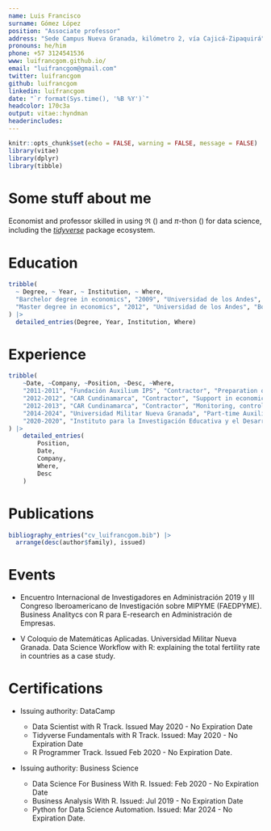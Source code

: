 ---
name: Luis Francisco
surname: Gómez López
position: "Associate professor"
address: "Sede Campus Nueva Granada, kilómetro 2, vía Cajicá-Zipaquirá"
pronouns: he/him
phone: +57 3124541536
www: luifrancgom.github.io/
email: "luifrancgom@gmail.com"
twitter: luifrancgom
github: luifrancgom
linkedin: luifrancgom
date: "`r format(Sys.time(), '%B %Y')`"
headcolor: 170c3a 
output: vitae::hyndman
headerincludes:
---

```{r setup, include=FALSE}
knitr::opts_chunk$set(echo = FALSE, warning = FALSE, message = FALSE)
library(vitae)
library(dplyr)
library(tibble)
```

# Some stuff about me

Economist and professor skilled in using $\Re$ (\faRProject) and $\pi$-thon (\faPython) for data science, including the [*tidyverse*](https://www.tidyverse.org/) package ecosystem.

# Education

```{r}
tribble(
  ~ Degree, ~ Year, ~ Institution, ~ Where,
  "Barchelor degree in economics", "2009", "Universidad de los Andes", "Bogota, Colombia",
  "Master degree in economics", "2012", "Universidad de los Andes", "Bogota, Colombia"
) |>  
  detailed_entries(Degree, Year, Institution, Where)
```

# Experience

```{r}
tribble(
    ~Date, ~Company, ~Position, ~Desc, ~Where,
    "2011-2011", "Fundación Auxilium IPS", "Contractor", "Preparation of a proposal for a supported employment program for patients", "Bogota, Colombia",
    "2012-2012", "CAR Cundinamarca", "Contractor", "Support in economic and financial activities related to agreements with Fondo Nacional de Calamidades - Subcuenta Colombia Humanitaria", "Bogota, Colombia",
    "2012-2013", "CAR Cundinamarca", "Contractor", "Monitoring, control and updating of the activities of the Subdirectorate of sustainable environmental development", "Bogota, Colombia",
    "2014-2024", "Universidad Militar Nueva Granada", "Part-time Auxiliar, Full-time occasional auxiliar, assistant and associate professor", "Teaching introduction to economics, microeconomics, macroeconomics, economic globalization, conflict negotiation and marketing research and analytics", "Cajica & Bogota, Colombia",
    "2020-2020", "Instituto para la Investigación Educativa y el Desarrollo Pedagógico", "Contractor", "Support in the development of the baseline of the Right to Education Index in Bogotá", "Bogota, Colombia"
) |>  
    detailed_entries(
        Position,
        Date,
        Company,
        Where,
        Desc
    )
```

# Publications

```{r}
bibliography_entries("cv_luifrancgom.bib") |> 
  arrange(desc(author$family), issued)
```

# Events

-   Encuentro Internacional de Investigadores en Administración 2019 y III Congreso Iberoamericano de Investigación sobre MIPYME (FAEDPYME). Business Analitycs con R para E-research en Administración de Empresas.

-   V Coloquio de Matemáticas Aplicadas. Universidad Militar Nueva Granada. Data Science Workflow with R: explaining the total fertility rate in countries as a case study.

# Certifications

-   Issuing authority: DataCamp

    -   Data Scientist with R Track. Issued May 2020 - No Expiration Date
    -   Tidyverse Fundamentals with R Track. Issued: May 2020 - No Expiration Date
    -   R Programmer Track. Issued Feb 2020 - No Expiration Date.

-   Issuing authority: Business Science

    -   Data Science For Business With R. Issued: Feb 2020 - No Expiration Date
    -   Business Analysis With R. Issued: Jul 2019 - No Expiration Date
    -   Python for Data Science Automation. Issued: Mar 2024 - No Expiration Date.
